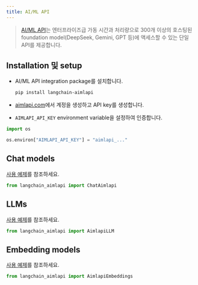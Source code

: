 ```yaml
---
title: AI/ML API
---
```


>[AI/ML API](https://aimlapi.com/app/?utm_source=langchain&utm_medium=github&utm_campaign=integration)는 엔터프라이즈급 가동 시간과 처리량으로 300개 이상의 호스팅된 foundation model(DeepSeek, Gemini, GPT 등)에 액세스할 수 있는 단일 API를 제공합니다.

## Installation 및 setup

- AI/ML API integration package를 설치합니다.

  ```bash
  pip install langchain-aimlapi
  ```

- [aimlapi.com](https://aimlapi.com/app/?utm_source=langchain&utm_medium=github&utm_campaign=integration)에서 계정을 생성하고 API key를 생성합니다.
- `AIMLAPI_API_KEY` environment variable을 설정하여 인증합니다.

```python
import os

os.environ["AIMLAPI_API_KEY"] = "aimlapi_..."
```

## Chat models

[사용 예제](/oss/integrations/chat/aimlapi)를 참조하세요.

```python
from langchain_aimlapi import ChatAimlapi
```

## LLMs

[사용 예제](/oss/integrations/llms/aimlapi)를 참조하세요.

```python
from langchain_aimlapi import AimlapiLLM
```

## Embedding models

[사용 예제](/oss/integrations/text_embedding/aimlapi)를 참조하세요.

```python
from langchain_aimlapi import AimlapiEmbeddings
```